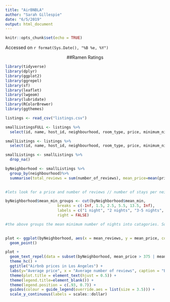 ```yaml
---
title: "AirBNBLA"
author: "Sarah Gillespie"
date: "6/5/2019"
output: html_document
---
```


```r
knitr::opts_chunk$set(echo = TRUE)
```

Accessed on `r format(Sys.Date(), "%B %e, %Y")`

<center>

##Ramen Ratings

</center>

```r
library(tidyverse)
library(dplyr)
library(ggplot2)
library(ggrepel)
library(sf)
library(leaflet)
library(lwgeom)
library(lubridate)
library(RColorBrewer)
library(ggthemes)
```

```r
listings <- read_csv("listings.csv")

smallListingsFULL <- listings %>%
  select(id, name, host_id, neighbourhood, room_type, price, minimum_nights, number_of_reviews, last_review, reviews_per_month, availability_365)

smallListings <- listings %>%
  select(id, name, host_id, neighbourhood, room_type, price, minimum_nights, number_of_reviews, last_review, reviews_per_month, availability_365)

smallListings <- smallListings %>%
  drop_na()

byNeighborhood <- smallListings %>%
  group_by(neighbourhood)%>%
  summarise(total_reviews = sum(number_of_reviews), mean_price=mean(price), mean_min=mean(minimum_nights), mean_reviews = mean(number_of_reviews))
  

#lets look for a price and number of reviews // number of stays per neighborhood and or mean reviews or total reviews
```


```r
byNeighborhood$mean_min_groups <- cut(byNeighborhood$mean_min, 
                       breaks = c(-Inf, 1.5, 2.5, 5.5, 13.5, Inf), 
                       labels = c("1 night", "2 nights", "3-5 nights", "6-13 nights", "14+ nights"), 
                       right = FALSE)

#the above groups the mean minimum number of nights into catagories. So If the mean is 2.54 nights than that would be grouped with 3 to 5 nights, but if the mean was 2.3 nights then that would be grouped with 2 nights. This makes the variables go from a continious scale to a discreete scale adn will make my colors look more readable. Source: https://stackoverflow.com/questions/13559076/convert-continuous-numeric-values-to-discrete-categories-defined-by-intervals
                       
```


```r
plot <- ggplot(byNeighborhood, aes(x = mean_reviews, y = mean_price, color = mean_min_groups)) +
  geom_point()

plot +
  geom_text_repel(data = subset(byNeighborhood, mean_price > 375 | mean_reviews > 90), aes(label = neighbourhood)) +
  theme_hc() +
  ggtitle("Airbnb prices in Los Angeles") +
  labs(y="Average price", x = "Average number of reviews", caption = "By @SarahG4567 Data source: InsideAirbnb.com from 07/08/2019.") +
  theme(plot.title = element_text(hjust = 0.5)) +
  theme(legend.title=element_blank()) +
  theme(legend.position = c(.93, 0.7)) +
  guides(colour = guide_legend(override.aes = list(size = 3.5))) +
  scale_y_continuous(labels = scales::dollar)

```